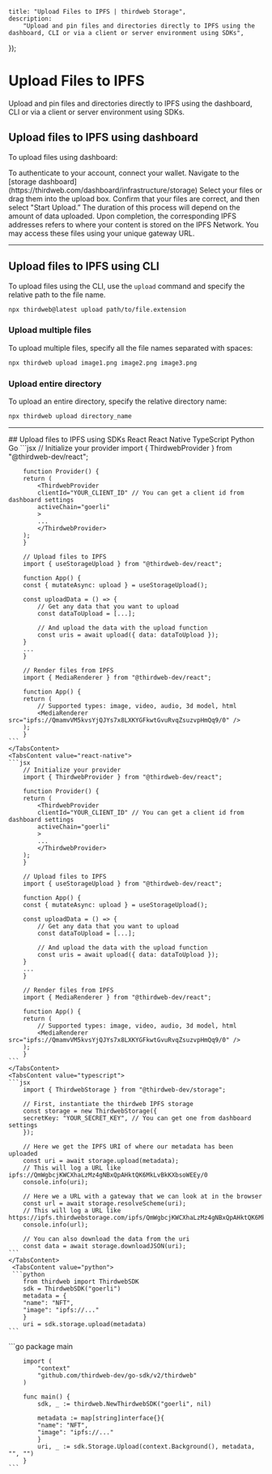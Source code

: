 
	title: "Upload Files to IPFS | thirdweb Storage",
	description:
		"Upload and pin files and directories directly to IPFS using the dashboard, CLI or via a client or server environment using SDKs",
});

# Upload Files to IPFS

Upload and pin files and directories directly to IPFS using the dashboard, CLI or via a client or server environment using SDKs.

## Upload files to IPFS using dashboard

To upload files using dashboard:

<Steps>

<Step title="Connect Wallet">
	To authenticate to your account, connect your wallet.
</Step>

<Step title="Storage Dashboard">
Navigate to the [storage dashboard](https://thirdweb.com/dashboard/infrastructure/storage)

<DocImage src={storageDashboardImage} alt="storage diagram" />

</Step>

<Step title="Select files">
Select your files or drag them into the upload box. Confirm that your files are correct, and then select "Start Upload.”

<DocImage src={stroageUploadImage} alt="storage diagram" />

<Callout title="Info" variant="info">
	The duration of this process will depend on the amount of data uploaded.
</Callout>

</Step>

<Step title="Access via Gateway">
Upon completion, the corresponding IPFS addresses refers to where your content is stored on the IPFS Network. You may access these files using your unique gateway URL.

<DocImage
src={storageUrlsImage}
alt="storage diagram"
/>
</Step>
</Steps>

<hr />

## Upload files to IPFS using CLI

To upload files using the CLI, use the `upload` command and specify the relative path to the file name.

```bash
npx thirdweb@latest upload path/to/file.extension
```

### Upload multiple files

To upload multiple files, specify all the file names separated with spaces:

```bash
npx thirdweb upload image1.png image2.png image3.png
```

### Upload entire directory

To upload an entire directory, specify the relative directory name:

```bash
npx thirdweb upload directory_name
```

<hr />
## Upload files to IPFS using SDKs

<Tabs defaultValue="react">
	<TabsList>
		<TabsTrigger value="react">React</TabsTrigger>
		<TabsTrigger value="react-native">React Native</TabsTrigger>
        <TabsTrigger value="typescript">TypeScript</TabsTrigger>
		<TabsTrigger value="python">Python</TabsTrigger>
        <TabsTrigger value="go">Go</TabsTrigger>
	</TabsList>
	<TabsContent value="react">
    ```jsx
        // Initialize your provider
        import { ThirdwebProvider } from "@thirdweb-dev/react";

        function Provider() {
        return (
            <ThirdwebProvider
            clientId="YOUR_CLIENT_ID" // You can get a client id from dashboard settings
            activeChain="goerli"
            >
            ...
            </ThirdwebProvider>
        );
        }

        // Upload files to IPFS
        import { useStorageUpload } from "@thirdweb-dev/react";

        function App() {
        const { mutateAsync: upload } = useStorageUpload();

        const uploadData = () => {
            // Get any data that you want to upload
            const dataToUpload = [...];

            // And upload the data with the upload function
            const uris = await upload({ data: dataToUpload });
        }
        ...
        }

        // Render files from IPFS
        import { MediaRenderer } from "@thirdweb-dev/react";

        function App() {
        return (
            // Supported types: image, video, audio, 3d model, html
            <MediaRenderer src="ipfs://QmamvVM5kvsYjQJYs7x8LXKYGFkwtGvuRvqZsuzvpHmQq9/0" />
        );
        }
    ```
    </TabsContent>
    <TabsContent value="react-native">
    ```jsx
        // Initialize your provider
        import { ThirdwebProvider } from "@thirdweb-dev/react";

        function Provider() {
        return (
            <ThirdwebProvider
            clientId="YOUR_CLIENT_ID" // You can get a client id from dashboard settings
            activeChain="goerli"
            >
            ...
            </ThirdwebProvider>
        );
        }

        // Upload files to IPFS
        import { useStorageUpload } from "@thirdweb-dev/react";

        function App() {
        const { mutateAsync: upload } = useStorageUpload();

        const uploadData = () => {
            // Get any data that you want to upload
            const dataToUpload = [...];

            // And upload the data with the upload function
            const uris = await upload({ data: dataToUpload });
        }
        ...
        }

        // Render files from IPFS
        import { MediaRenderer } from "@thirdweb-dev/react";

        function App() {
        return (
            // Supported types: image, video, audio, 3d model, html
            <MediaRenderer src="ipfs://QmamvVM5kvsYjQJYs7x8LXKYGFkwtGvuRvqZsuzvpHmQq9/0" />
        );
        }
    ```
    </TabsContent>
    <TabsContent value="typescript">
    ```jsx
        import { ThirdwebStorage } from "@thirdweb-dev/storage";

        // First, instantiate the thirdweb IPFS storage
        const storage = new ThirdwebStorage({
        secretKey: "YOUR_SECRET_KEY", // You can get one from dashboard settings
        });

        // Here we get the IPFS URI of where our metadata has been uploaded
        const uri = await storage.upload(metadata);
        // This will log a URL like ipfs://QmWgbcjKWCXhaLzMz4gNBxQpAHktQK6MkLvBkKXbsoWEEy/0
        console.info(uri);

        // Here we a URL with a gateway that we can look at in the browser
        const url = await storage.resolveScheme(uri);
        // This will log a URL like https://ipfs.thirdwebstorage.com/ipfs/QmWgbcjKWCXhaLzMz4gNBxQpAHktQK6MkLvBkKXbsoWEEy/0
        console.info(url);

        // You can also download the data from the uri
        const data = await storage.downloadJSON(uri);
    ```
    </TabsContent>
     <TabsContent value="python">
     ```python
        from thirdweb import ThirdwebSDK
        sdk = ThirdwebSDK("goerli")
        metadata = {
        "name": "NFT",
        "image": "ipfs://..."
        }
        uri = sdk.storage.upload(metadata)
    ```

</TabsContent>
      <TabsContent value="go">
      ```go
        package main

        import (
            "context"
            "github.com/thirdweb-dev/go-sdk/v2/thirdweb"
        )

        func main() {
            sdk, _ := thirdweb.NewThirdwebSDK("goerli", nil)

            metadata := map[string]interface{}{
            "name": "NFT",
            "image": "ipfs://..."
            }
            uri, _ := sdk.Storage.Upload(context.Background(), metadata, "", "")
        }
    ```

</TabsContent>

</Tabs>
